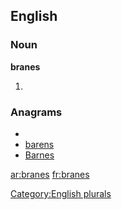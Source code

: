 ==English==

===Noun===
'''branes'''

# {{plural of|[[brane]]}}

===Anagrams===
* {{alphagram|abenrs}}
* [[barens#English|barens]]
* [[Barnes#English|Barnes]]


[[Category:English plurals]]

[[ar:branes]]
[[fr:branes]]